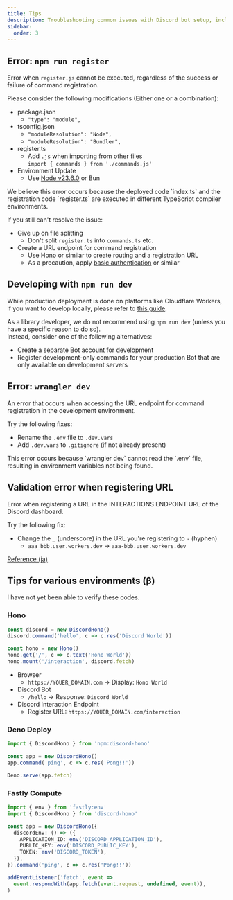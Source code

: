 ```yaml
---
title: Tips
description: Troubleshooting common issues with Discord bot setup, including command registration, environment variables, and deployment across different platforms.
sidebar:
  order: 3
---
```



## Error: `npm run register`

Error when `register.js` cannot be executed, regardless of the success or failure of command registration.

Please consider the following modifications (Either one or a combination):

- package.json
  - `"type": "module",`
- tsconfig.json
  - `"moduleResolution": "Node",`
  - `"moduleResolution": "Bundler",`
- register.ts
  - Add `.js` when importing from other files  
    `import { commands } from './commands.js'`
- Environment Update
  - Use [Node v23.6.0](https://nodejs.org/en/blog/release/v23.6.0) or Bun

<Aside>
  We believe this error occurs because the deployed code `index.ts` and the
  registration code `register.ts` are executed in different TypeScript compiler
  environments.
</Aside>

If you still can't resolve the issue:

- Give up on file splitting
  - Don't split `register.ts` into `commands.ts` etc.
- Create a URL endpoint for command registration
  - Use Hono or similar to create routing and a registration URL
  - As a precaution, apply [basic authentication](https://hono.dev/docs/middleware/builtin/basic-auth) or similar

## Developing with `npm run dev`

While production deployment is done on platforms like Cloudflare Workers, if you want to develop locally, please refer to [this guide](https://discord.com/developers/docs/tutorials/hosting-on-cloudflare-workers#running-locally).

As a library developer, we do not recommend using `npm run dev` (unless you have a specific reason to do so).  
Instead, consider one of the following alternatives:

- Create a separate Bot account for development
- Register development-only commands for your production Bot that are only available on development servers

## Error: `wrangler dev`

An error that occurs when accessing the URL endpoint for command registration in the development environment.

Try the following fixes:

- Rename the `.env` file to `.dev.vars`
- Add `.dev.vars` to `.gitignore` (if not already present)

<Aside>
  This error occurs because `wrangler dev` cannot read the `.env` file,
  resulting in environment variables not being found.
</Aside>

## Validation error when registering URL

Error when registering a URL in the INTERACTIONS ENDPOINT URL of the Discord dashboard.

Try the following fix:

- Change the `_` (underscore) in the URL you're registering to `-` (hyphen)
  - `aaa_bbb.user.workers.dev` -> `aaa-bbb.user.workers.dev`

[Reference (ja)](https://qiita.com/y_q/items/9971183bcdd57535bbb4)

## Tips for various environments (β)

<Aside type="caution">I have not yet been able to verify these codes.</Aside>

### Hono

```ts "hono.mount" "discord.fetch"
const discord = new DiscordHono()
discord.command('hello', c => c.res('Discord World'))

const hono = new Hono()
hono.get('/', c => c.text('Hono World'))
hono.mount('/interaction', discord.fetch)
```

- Browser
  - `https://YOUER_DOMAIN.com` -> Display: `Hono World`
- Discord Bot
  - `/hello` -> Response: `Discord World`
- Discord Interaction Endpoint
  - Register URL: `https://YOUER_DOMAIN.com/interaction`

### Deno Deploy

```ts
import { DiscordHono } from 'npm:discord-hono'

const app = new DiscordHono()
app.command('ping', c => c.res('Pong!!'))

Deno.serve(app.fetch)
```

### Fastly Compute

```ts
import { env } from 'fastly:env'
import { DiscordHono } from 'discord-hono'

const app = new DiscordHono({
  discordEnv: () => ({
    APPLICATION_ID: env('DISCORD_APPLICATION_ID'),
    PUBLIC_KEY: env('DISCORD_PUBLIC_KEY'),
    TOKEN: env('DISCORD_TOKEN'),
  }),
}).command('ping', c => c.res('Pong!!'))

addEventListener('fetch', event =>
  event.respondWith(app.fetch(event.request, undefined, event)),
)
```

